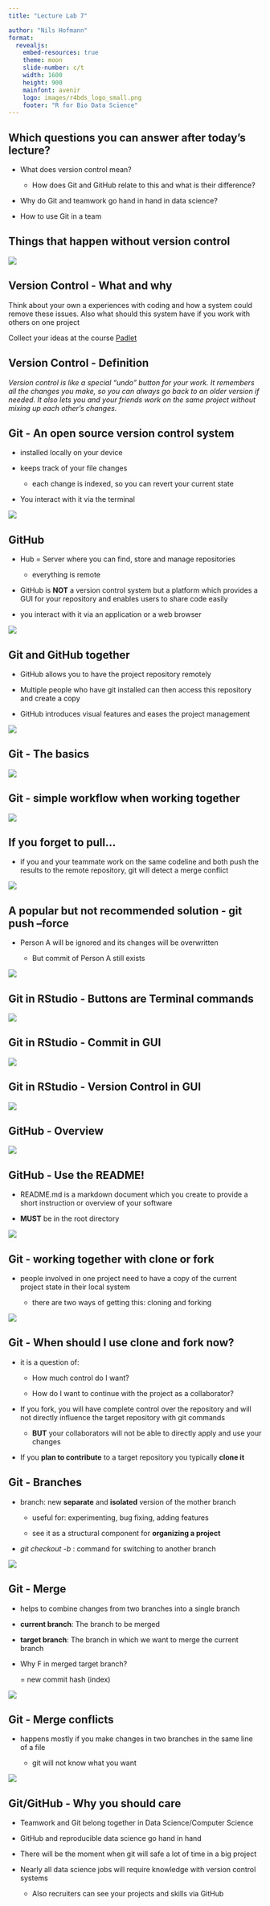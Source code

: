 ```yaml
---
title: "Lecture Lab 7"

author: "Nils Hofmann"
format:
  revealjs:
    embed-resources: true
    theme: moon
    slide-number: c/t
    width: 1600
    height: 900
    mainfont: avenir
    logo: images/r4bds_logo_small.png
    footer: "R for Bio Data Science"
---
```


## Which questions you can answer after today's lecture?

-   What does version control mean?

    -   How does Git and GitHub relate to this and what is their difference?

-   Why do Git and teamwork go hand in hand in data science?

-   How to use Git in a team

<!--# ---------------------------------------------------------------------- -->

<!--# SLIDE ---------------------------------------------------------------- -->

<!--# ---------------------------------------------------------------------- -->

## Things that happen without version control

![](images/memes_lab07.png){fig-align="center"}

<!--# ---------------------------------------------------------------------- -->

<!--# SLIDE ---------------------------------------------------------------- -->

<!--# ---------------------------------------------------------------------- -->

## Version Control - What and why

Think about your own a experiences with coding and how a system could remove these issues. Also what should this system have if you work with others on one project

Collect your ideas at the course [Padlet](https://padlet.com/s2206721/what-could-version-control-mean-yj6uerzlld8eu3rg)

<!--# ---------------------------------------------------------------------- -->

<!--# SLIDE ---------------------------------------------------------------- -->

<!--# ---------------------------------------------------------------------- -->

## Version Control - Definition

*Version control is like a special "undo" button for your work. It remembers all the changes you make, so you can always go back to an older version if needed. It also lets you and your friends work on the same project without mixing up each other's changes.*

<!--# ---------------------------------------------------------------------- -->

<!--# SLIDE ---------------------------------------------------------------- -->

<!--# ---------------------------------------------------------------------- -->

## Git - An open source version control system

-   installed locally on your device

-   keeps track of your file changes

    -   each change is indexed, so you can revert your current state

-   You interact with it via the terminal

![](images/Git_logo.jpg){fig-align="center"}

<!--# ---------------------------------------------------------------------- -->

<!--# SLIDE ---------------------------------------------------------------- -->

<!--# ---------------------------------------------------------------------- -->

## GitHub

-   Hub = Server where you can find, store and manage repositories

    -   everything is remote

-   GitHub is **NOT** a version control system but a platform which provides a GUI for your repository and enables users to share code easily

-   you interact with it via an application or a web browser

![](images/github_logo.jpg){fig-align="center"}

<!--# ---------------------------------------------------------------------- -->

<!--# SLIDE ---------------------------------------------------------------- -->

<!--# ---------------------------------------------------------------------- -->

## Git and GitHub together

-   GitHub allows you to have the project repository remotely

-   Multiple people who have git installed can then access this repository and create a copy

-   GitHub introduces visual features and eases the project management

![](images/git_github_basic_workflow.png){fig-align="center"}

<!--# ---------------------------------------------------------------------- -->

<!--# SLIDE ---------------------------------------------------------------- -->

<!--# ---------------------------------------------------------------------- -->

## Git - The basics

![](images/git_workflow.jpeg)

<!--# ---------------------------------------------------------------------- -->

<!--# SLIDE ---------------------------------------------------------------- -->

<!--# ---------------------------------------------------------------------- -->

## Git - simple workflow when working together

![](images/workflow_git_simple.png){fig-align="center"}

<!--# ---------------------------------------------------------------------- -->

<!--# SLIDE ---------------------------------------------------------------- -->

<!--# ---------------------------------------------------------------------- -->

## If you forget to pull...

-   if you and your teammate work on the same codeline and both push the results to the remote repository, git will detect a merge conflict

![](images/no_pulling_conflict.png){fig-align="center"}

<!--# ---------------------------------------------------------------------- -->

<!--# SLIDE ---------------------------------------------------------------- -->

<!--# ---------------------------------------------------------------------- -->

## A popular but not recommended solution - git push --force

-   Person A will be ignored and its changes will be overwritten

    -   But commit of Person A still exists

![](images/meme_git_push_force.png){fig-align="center"}

<!--# ---------------------------------------------------------------------- -->

<!--# SLIDE ---------------------------------------------------------------- -->

<!--# ---------------------------------------------------------------------- -->

## Git in RStudio - Buttons are Terminal commands

![](images/git_gui_rstudio.png){fig-align="center"}

<!--# ---------------------------------------------------------------------- -->

<!--# SLIDE ---------------------------------------------------------------- -->

<!--# ---------------------------------------------------------------------- -->

## Git in RStudio - Commit in GUI

![](images/git_gui_commiting.png){fig-align="center"}

<!--# ---------------------------------------------------------------------- -->

<!--# SLIDE ---------------------------------------------------------------- -->

<!--# ---------------------------------------------------------------------- -->

## Git in RStudio - Version Control in GUI

![](images/git_gui_version_control.png){fig-align="center"}

<!--# ---------------------------------------------------------------------- -->

<!--# SLIDE ---------------------------------------------------------------- -->

<!--# ---------------------------------------------------------------------- -->

## GitHub - Overview

![](images/github_overview.png){fig-align="center"}

<!--# ---------------------------------------------------------------------- -->

<!--# SLIDE ---------------------------------------------------------------- -->

<!--# ---------------------------------------------------------------------- -->

## GitHub - Use the README!

-   README.md is a markdown document which you create to provide a short instruction or overview of your software

-   **MUST** be in the root directory

![](images/readme_github.png){fig-align="center"}

<!--# ---------------------------------------------------------------------- -->

<!--# SLIDE ---------------------------------------------------------------- -->

<!--# ---------------------------------------------------------------------- -->

## Git - working together with clone or fork

-   people involved in one project need to have a copy of the current project state in their local system

    -   there are two ways of getting this: cloning and forking

![](images/fork%20and%20clone(2).png){fig-align="center"}

<!--# ---------------------------------------------------------------------- -->

<!--# SLIDE ---------------------------------------------------------------- -->

<!--# ---------------------------------------------------------------------- -->

## Git - When should I use clone and fork now?

-   it is a question of:

    -   How much control do I want?

    -   How do I want to continue with the project as a collaborator?

-   If you fork, you will have complete control over the repository and will not directly influence the target repository with git commands

    -   **BUT** your collaborators will not be able to directly apply and use your changes

-   If you **plan to contribute** to a target repository you typically **clone it**

<!--# ---------------------------------------------------------------------- -->

<!--# SLIDE ---------------------------------------------------------------- -->

<!--# ---------------------------------------------------------------------- -->

## Git - Branches

-   branch: new **separate** and **isolated** version of the mother branch

    -   useful for: experimenting, bug fixing, adding features

    -   see it as a structural component for **organizing a project**

-   *git checkout -b* : command for switching to another branch

![](images/git_branch_example.png){fig-align="center"}

<!--# ---------------------------------------------------------------------- -->

<!--# SLIDE ---------------------------------------------------------------- -->

<!--# ---------------------------------------------------------------------- -->

## Git - Merge

-   helps to combine changes from two branches into a single branch

-   **current branch**: The branch to be merged

-   **target branch**: The branch in which we want to merge the current branch

-   Why F in merged target branch?

    = new commit hash (index)

![](images/git_merge.png){fig-align="center"}

<!--# ---------------------------------------------------------------------- -->

<!--# SLIDE ---------------------------------------------------------------- -->

<!--# ---------------------------------------------------------------------- -->

## Git - Merge conflicts

-   happens mostly if you make changes in two branches in the same line of a file

    -   git will not know what you want

![](images/git_merge_conflicts.png)

<!--# ---------------------------------------------------------------------- -->

<!--# SLIDE ---------------------------------------------------------------- -->

<!--# ---------------------------------------------------------------------- -->

## Git/GitHub - Why you should care

-   Teamwork and Git belong together in Data Science/Computer Science

-   GitHub and reproducible data science go hand in hand

-   There will be the moment when git will safe a lot of time in a big project

-   Nearly all data science jobs will require knowledge with version control systems

    -   Also recruiters can see your projects and skills via GitHub

<!--# ---------------------------------------------------------------------- -->

<!--# SLIDE ---------------------------------------------------------------- -->

<!--# ---------------------------------------------------------------------- -->
